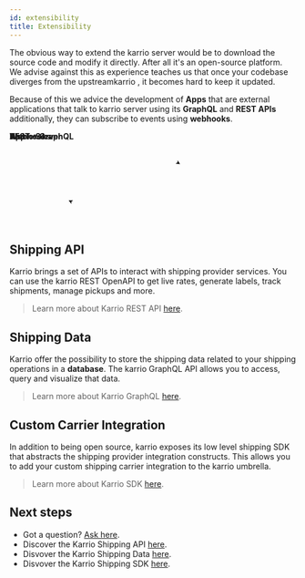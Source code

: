 ```yaml
---
id: extensibility
title: Extensibility
---
```


The obvious way to extend the karrio server would be to download
the source code and modify it directly. After all it's an open-source
platform. We advise against this as experience teaches us that once
your codebase diverges from the upstreamkarrio , it becomes
hard to keep it updated.

Because of this we advice the development of **Apps** that are
external applications that talk to karrio server using its **GraphQL**
and **REST APIs** additionally, they can subscribe to events using
**webhooks**.

<div style={{ textAlign: 'center', paddingTop: '30px' }}>
  <svg xmlns="http://www.w3.org/2000/svg" version="1.1" width="381px" height="166px" viewBox="-0.5 -0.5 381 166">
  <defs />
  <g>
    <ellipse cx={60} cy="77.5" rx={60} ry={60} fill="#ffffff" stroke="var(--ifm-font-color-base)" pointerEvents="all" />
    <rect x={5} y="67.5" width={110} height={20} fill="none" stroke="none" pointerEvents="all" />
    <g transform="translate(-0.5 -0.5)">
      <switch>
        <foreignObject pointerEvents="none" width="100%" height="100%" requiredFeatures="http://www.w3.org/TR/SVG11/feature#Extensibility" style={{overflow: 'visible', textAlign: 'left'}}>
          <div xmlns="http://www.w3.org/1999/xhtml" style={{display: 'flex', alignItems: 'unsafe center', justifyContent: 'unsafe center', width: '1px', height: '1px', paddingTop: '78px', marginLeft: '60px'}}>
            <div style={{boxSizing: 'border-box', fontSize: '0px', textAlign: 'center'}}>
              <div style={{display: 'inline-block', fontSize: '12px', fontFamily: 'Helvetica', color: 'rgb(0, 0, 0)', lineHeight: '1.2', pointerEvents: 'all', whiteSpace: 'nowrap'}}>
                <b>Karrio Server</b>
              </div>
            </div>
          </div>
        </foreignObject>
        <text x={60} y={81} fill="#000000" fontFamily="Helvetica" fontSize="12px" textAnchor="middle">Karrio Server</text>
      </switch>
    </g>
    <rect x={135} y={145} width={110} height={20} fill="none" stroke="none" pointerEvents="all" />
    <g transform="translate(-0.5 -0.5)">
      <switch>
        <foreignObject pointerEvents="none" width="100%" height="100%" requiredFeatures="http://www.w3.org/TR/SVG11/feature#Extensibility" style={{overflow: 'visible', textAlign: 'left'}}>
          <div xmlns="http://www.w3.org/1999/xhtml" style={{display: 'flex', alignItems: 'unsafe center', justifyContent: 'unsafe center', width: '1px', height: '1px', paddingTop: '155px', marginLeft: '190px'}}>
            <div style={{boxSizing: 'border-box', fontSize: '0px', textAlign: 'center'}}>
              <div style={{display: 'inline-block', fontSize: '12px', fontFamily: 'Helvetica', color: "var(--ifm-font-color-base)", lineHeight: '1.2', pointerEvents: 'all', whiteSpace: 'nowrap'}}>
                <b>REST + GraphQL</b>
              </div>
            </div>
          </div>
        </foreignObject>
        <text x={190} y={159} fill="#000000" fontFamily="Helvetica" fontSize="12px" textAnchor="middle">REST + GraphQL</text>
      </switch>
    </g>
    <rect x={300} y="37.5" width={80} height={80} fill="#ffffff" stroke="var(--ifm-font-color-base)" pointerEvents="all" />
    <rect x={320} y="67.5" width={40} height={20} fill="none" stroke="none" pointerEvents="all" />
    <g transform="translate(-0.5 -0.5)">
      <switch>
        <foreignObject pointerEvents="none" width="100%" height="100%" requiredFeatures="http://www.w3.org/TR/SVG11/feature#Extensibility" style={{overflow: 'visible', textAlign: 'left'}}>
          <div xmlns="http://www.w3.org/1999/xhtml" style={{display: 'flex', alignItems: 'unsafe center', justifyContent: 'unsafe center', width: '1px', height: '1px', paddingTop: '78px', marginLeft: '340px'}}>
            <div style={{boxSizing: 'border-box', fontSize: '0px', textAlign: 'center'}}>
              <div style={{display: 'inline-block', fontSize: '12px', fontFamily: 'Helvetica', color: 'rgb(0, 0, 0)', lineHeight: '1.2', pointerEvents: 'all', whiteSpace: 'nowrap'}}>
                <b>App<br />
                </b>
              </div>
            </div>
          </div>
        </foreignObject>
        <text x={340} y={81} fill="#000000" fontFamily="Helvetica" fontSize="12px" textAnchor="middle">App</text>
      </switch>
    </g>
    <path d="M 102.43 35.07 Q 210 0 294.63 54.07" fill="none" stroke="var(--ifm-font-color-base)" strokeMiterlimit={10} pointerEvents="stroke" />
    <path d="M 299.06 56.9 L 291.27 56.08 L 294.63 54.07 L 295.04 50.18 Z" fill="#000000" stroke="var(--ifm-font-color-base)" strokeMiterlimit={10} pointerEvents="all" />
    <path d="M 300 97.5 Q 200 170 108.09 122.83" fill="none" stroke="var(--ifm-font-color-base)" strokeMiterlimit={10} pointerEvents="stroke" />
    <path d="M 103.42 120.44 L 111.25 120.52 L 108.09 122.83 L 108.05 126.75 Z" fill="#000000" stroke="var(--ifm-font-color-base)" strokeMiterlimit={10} pointerEvents="all" />
    <rect x={150} y={0} width={80} height={20} fill="none" stroke="none" pointerEvents="all" />
    <g transform="translate(-0.5 -0.5)">
      <switch>
        <foreignObject pointerEvents="none" width="100%" height="100%" requiredFeatures="http://www.w3.org/TR/SVG11/feature#Extensibility" style={{overflow: 'visible', textAlign: 'left'}}>
          <div xmlns="http://www.w3.org/1999/xhtml" style={{display: 'flex', alignItems: 'unsafe center', justifyContent: 'unsafe center', width: '1px', height: '1px', paddingTop: '10px', marginLeft: '190px'}}>
            <div style={{boxSizing: 'border-box', fontSize: '0px', textAlign: 'center'}}>
              <div style={{display: 'inline-block', fontSize: '12px', fontFamily: 'Helvetica', color: "var(--ifm-font-color-base)", lineHeight: '1.2', pointerEvents: 'all', whiteSpace: 'nowrap'}}>
                <b>Webhooks</b>
              </div>
            </div>
          </div>
        </foreignObject>
        <text x={190} y={14} fill="#000000" fontFamily="Helvetica" fontSize="12px" textAnchor="middle">Webhooks</text>
      </switch>
    </g>
  </g>
  <switch>
    <g requiredFeatures="http://www.w3.org/TR/SVG11/feature#Extensibility" />
    <a transform="translate(0,-5)" target="_blank">
      <text textAnchor="middle" fontSize="10px" x="50%" y="100%">Viewer does not support full SVG 1.1</text>
    </a>
  </switch>
</svg>
</div>


## Shipping API

Karrio brings a set of APIs to interact with shipping provider services.
You can use the karrio REST OpenAPI to get live rates, generate labels,
track shipments, manage pickups and more.

> Learn more about Karrio REST API [here](/guides/api).


## Shipping Data

Karrio offer the possibility to store the shipping data related to your
shipping operations in a **database**. The karrio GraphQL API allows you
to access, query and visualize that data.

> Learn more about Karrio GraphQL [here](/guides/data).


## Custom Carrier Integration

In addition to being open source, karrio exposes its low level shipping
SDK that abstracts the shipping provider integration constructs. This allows
you to add your custom shipping carrier integration to the karrio umbrella.

> Learn more about Karrio SDK [here](/guides/sdk).



## Next steps

- Got a question? [Ask here](https://github.com/karrioapi/karrio/discussions).
- Discover the Karrio Shipping API [here](/guides/api).
- Disvover the Karrio Shipping Data [here](/guides/data).
- Disvover the Karrio Shipping SDK [here](/guides/sdk).

